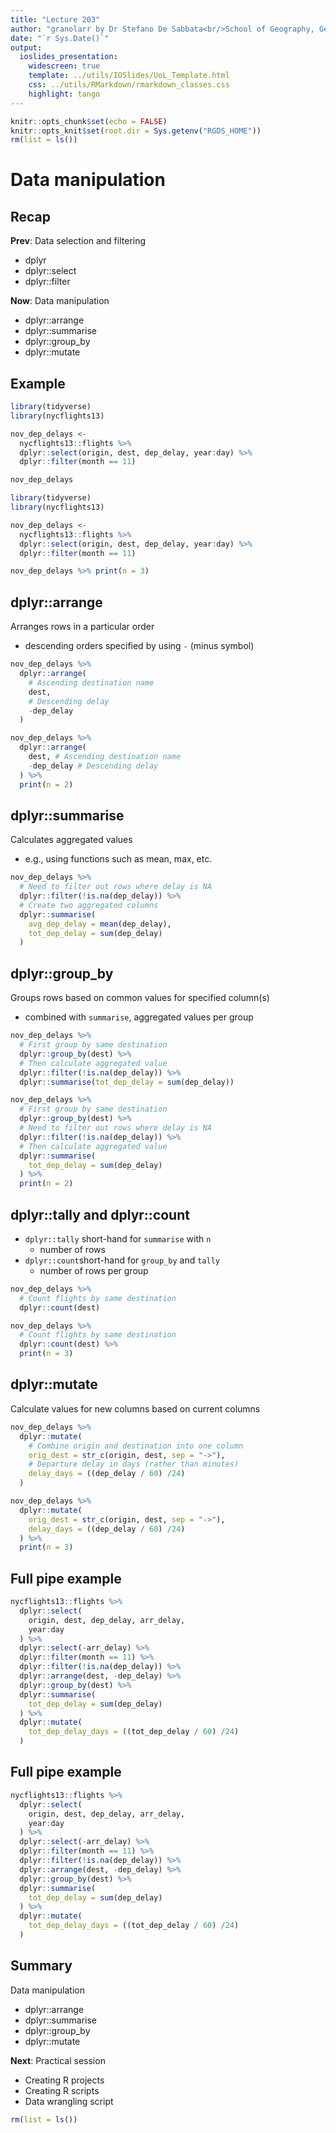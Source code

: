 ```yaml
---
title: "Lecture 203"
author: "granolarr by Dr Stefano De Sabbata<br/>School of Geography, Geology, and the Env.<br/>University of Leicester<br/><a href=\"https://github.com/sdesabbata/granolarr\">github.com/sdesabbata/granolarr</a><br/><a href=\"mailto:s.desabbata@le.ac.uk\">s.desabbata&commat;le.ac.uk</a> &vert; <a href=\"https://twitter.com/maps4thought\">&commat;maps4thought</a><br/>licensed under <a href=\"https://www.gnu.org/licenses/gpl-3.0.html\">GNU GPL v3.0</a>"
date: "`r Sys.Date()`"
output:
  ioslides_presentation:
    widescreen: true
    template: ../utils/IOSlides/UoL_Template.html
    css: ../utils/RMarkdown/rmarkdown_classes.css
    highlight: tango
---
```


```r
knitr::opts_chunk$set(echo = FALSE)
knitr::opts_knit$set(root.dir = Sys.getenv("RGDS_HOME"))
rm(list = ls())
```



# Data manipulation



## Recap

**Prev**: Data selection and filtering

- dplyr
- dplyr::select
- dplyr::filter

**Now**: Data manipulation

- dplyr::arrange
- dplyr::summarise
- dplyr::group_by
- dplyr::mutate


## Example

```r
library(tidyverse)
library(nycflights13)

nov_dep_delays <- 
  nycflights13::flights %>%
  dplyr::select(origin, dest, dep_delay, year:day) %>%
  dplyr::filter(month == 11)

nov_dep_delays
```
```r
library(tidyverse)
library(nycflights13)

nov_dep_delays <- 
  nycflights13::flights %>%
  dplyr::select(origin, dest, dep_delay, year:day) %>%
  dplyr::filter(month == 11)

nov_dep_delays %>% print(n = 3)
```



## dplyr::arrange

Arranges rows in a particular order

- descending orders specified by using `-` (minus symbol)

```r
nov_dep_delays %>%
  dplyr::arrange(
    # Ascending destination name
    dest,
    # Descending delay
    -dep_delay
  )
```
```r
nov_dep_delays %>%
  dplyr::arrange( 
    dest, # Ascending destination name
    -dep_delay # Descending delay
  ) %>% 
  print(n = 2)
```



## dplyr::summarise

Calculates aggregated values

- e.g., using functions such as mean, max, etc.

```r
nov_dep_delays %>%
  # Need to filter out rows where delay is NA
  dplyr::filter(!is.na(dep_delay)) %>%
  # Create two aggregated columns
  dplyr::summarise(
    avg_dep_delay = mean(dep_delay), 
    tot_dep_delay = sum(dep_delay)
  )
```



## dplyr::group_by

Groups rows based on common values for specified column(s)

- combined with `summarise`, aggregated values per group

```r
nov_dep_delays %>%
  # First group by same destination
  dplyr::group_by(dest) %>%
  # Then calculate aggregated value
  dplyr::filter(!is.na(dep_delay)) %>%
  dplyr::summarise(tot_dep_delay = sum(dep_delay))
```
```r
nov_dep_delays %>%
  # First group by same destination
  dplyr::group_by(dest) %>%
  # Need to filter out rows where delay is NA
  dplyr::filter(!is.na(dep_delay)) %>%
  # Then calculate aggregated value
  dplyr::summarise(
    tot_dep_delay = sum(dep_delay)
  ) %>% 
  print(n = 2)
```



## dplyr::tally and dplyr::count

- `dplyr::tally` short-hand for `summarise` with `n`
  - number of rows
- `dplyr::count`short-hand for `group_by` and `tally`
  - number of rows per group


```r
nov_dep_delays %>%
  # Count flights by same destination
  dplyr::count(dest)
```
```r
nov_dep_delays %>%
  # Count flights by same destination
  dplyr::count(dest) %>% 
  print(n = 3)
```


## dplyr::mutate

Calculate values for new columns based on current columns

```r
nov_dep_delays %>%
  dplyr::mutate(
    # Combine origin and destination into one column
    orig_dest = str_c(origin, dest, sep = "->"),
    # Departure delay in days (rather than minutes)
    delay_days = ((dep_delay / 60) /24)
  )
```
```r
nov_dep_delays %>%
  dplyr::mutate(
    orig_dest = str_c(origin, dest, sep = "->"),
    delay_days = ((dep_delay / 60) /24)
  ) %>% 
  print(n = 3)
```


## Full pipe example

```r
nycflights13::flights %>%
  dplyr::select(
    origin, dest, dep_delay, arr_delay, 
    year:day
  ) %>%
  dplyr::select(-arr_delay) %>%
  dplyr::filter(month == 11) %>%
  dplyr::filter(!is.na(dep_delay)) %>%
  dplyr::arrange(dest, -dep_delay) %>%
  dplyr::group_by(dest) %>%
  dplyr::summarise(
    tot_dep_delay = sum(dep_delay)
  ) %>%
  dplyr::mutate(
    tot_dep_delay_days = ((tot_dep_delay / 60) /24)
  )
```



## Full pipe example

```r
nycflights13::flights %>%
  dplyr::select(
    origin, dest, dep_delay, arr_delay, 
    year:day
  ) %>%
  dplyr::select(-arr_delay) %>%
  dplyr::filter(month == 11) %>%
  dplyr::filter(!is.na(dep_delay)) %>%
  dplyr::arrange(dest, -dep_delay) %>%
  dplyr::group_by(dest) %>%
  dplyr::summarise(
    tot_dep_delay = sum(dep_delay)
  ) %>%
  dplyr::mutate(
    tot_dep_delay_days = ((tot_dep_delay / 60) /24)
  )
```



## Summary

Data manipulation

- dplyr::arrange
- dplyr::summarise
- dplyr::group_by
- dplyr::mutate

**Next**: Practical session

- Creating R projects
- Creating R scripts
- Data wrangling script

```r
rm(list = ls())
```
